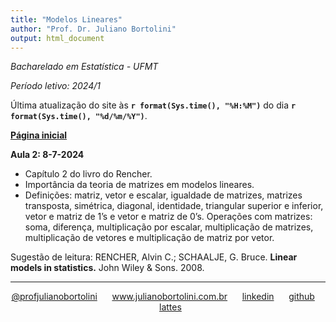 ```yaml
---
title: "Modelos Lineares"
author: "Prof. Dr. Juliano Bortolini"
output: html_document
---
```


*Bacharelado em Estatística - UFMT*

*Período letivo: 2024/1*

Última atualização do site às **`r format(Sys.time(), "%H:%M")`** do dia **`r format(Sys.time(), "%d/%m/%Y")`**.

[**Página inicial**](../index.html)

**Aula 2: 8-7-2024**

- Capítulo 2 do livro do Rencher.
- Importância da teoria de matrizes em modelos lineares.
- Definições: matriz, vetor e escalar, igualdade de matrizes, matrizes transposta, simétrica, diagonal, identidade, triangular superior e  inferior, vetor e matriz de 1's e vetor e matriz de 0's. Operações com matrizes: soma, diferença, multiplicação por escalar, multiplicação de matrizes, multiplicação de vetores e multiplicação de matriz por vetor.
  
Sugestão de leitura: RENCHER, Alvin C.; SCHAALJE, G. Bruce. **Linear models in statistics.** John Wiley & Sons. 2008.


----------
<div style="text-align: center;">

[@profjulianobortolini](https://instagram.com/profjulianobortolini) \  \  \ [www.julianobortolini.com.br](http://www.julianobortolini.com.br) \  \  \ [linkedin](https://linkedin.com/in/julianobortolini) \  \  \ [github](https://github.com/julianobortolini) \  \  \  [lattes](http://lattes.cnpq.br/6210909768845403)

</div>





  
  
  
